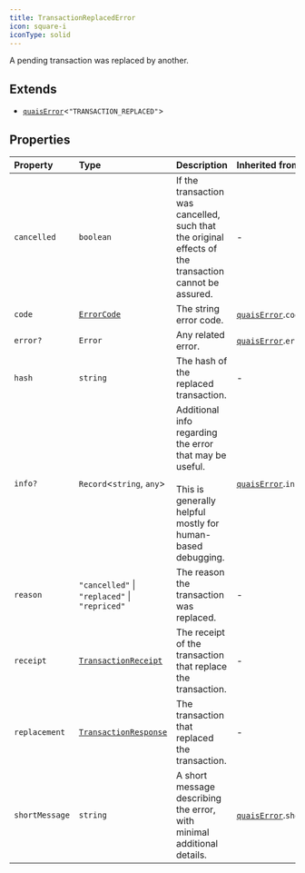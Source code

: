 ```yaml
---
title: TransactionReplacedError
icon: square-i
iconType: solid
---
```


A pending transaction was replaced by another.

## Extends

- [`quaisError`](/content/interfaces/quaisError)\<`"TRANSACTION_REPLACED"`\>

## Properties

| Property | Type | Description | Inherited from |
| :------ | :------ | :------ | :------ |
| `cancelled` | `boolean` | If the transaction was cancelled, such that the original effects of the transaction cannot be assured. | - |
| `code` | [`ErrorCode`](/content/type-aliases/ErrorCode) | The string error code. | [`quaisError`](/content/interfaces/quaisError).`code` |
| `error?` | `Error` | Any related error. | [`quaisError`](/content/interfaces/quaisError).`error` |
| `hash` | `string` | The hash of the replaced transaction. | - |
| `info?` | `Record`\<`string`, `any`\> | Additional info regarding the error that may be useful.<br /><br />This is generally helpful mostly for human-based debugging. | [`quaisError`](/content/interfaces/quaisError).`info` |
| `reason` | `"cancelled"` \| `"replaced"` \| `"repriced"` | The reason the transaction was replaced. | - |
| `receipt` | [`TransactionReceipt`](/content/classes/TransactionReceipt) | The receipt of the transaction that replace the transaction. | - |
| `replacement` | [`TransactionResponse`](/content/type-aliases/TransactionResponse) | The transaction that replaced the transaction. | - |
| `shortMessage` | `string` | A short message describing the error, with minimal additional details. | [`quaisError`](/content/interfaces/quaisError).`shortMessage` |
